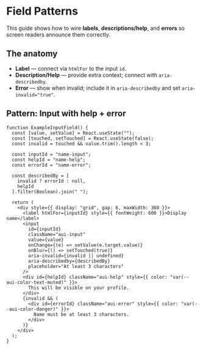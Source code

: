 
<Meta title="Guides/Field Patterns" />

# Field Patterns

This guide shows how to wire **labels**, **descriptions/help**, and **errors** so screen readers announce them correctly.

## The anatomy

- **Label** — connect via `htmlFor` to the input `id`.
- **Description/Help** — provide extra context; connect with `aria-describedby`.
- **Error** — show when invalid; include it in `aria-describedby` and set `aria-invalid="true"`.

## Pattern: Input with help + error

```tsx
function ExampleInputField() {
  const [value, setValue] = React.useState("");
  const [touched, setTouched] = React.useState(false);
  const invalid = touched && value.trim().length < 3;

  const inputId = "name-input";
  const helpId = "name-help";
  const errorId = "name-error";

  const describedBy = [
    invalid ? errorId : null,
    helpId
  ].filter(Boolean).join(" ");

  return (
    <div style={{ display: "grid", gap: 6, maxWidth: 360 }}>
      <label htmlFor={inputId} style={{ fontWeight: 600 }}>Display name</label>
      <input
        id={inputId}
        className="aui-input"
        value={value}
        onChange={(e) => setValue(e.target.value)}
        onBlur={() => setTouched(true)}
        aria-invalid={invalid || undefined}
        aria-describedby={describedBy}
        placeholder="At least 3 characters"
      />
      <div id={helpId} className="aui-help" style={{ color: "var(--aui-color-text-muted)" }}>
        This will be visible on your profile.
      </div>
      {invalid && (
        <div id={errorId} className="aui-error" style={{ color: "var(--aui-color-danger)" }}>
          Name must be at least 3 characters.
        </div>
      )}
    </div>
  );
}
